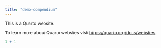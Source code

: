 ```yaml
---
title: "demo-compendium"
---
```


This is a Quarto website.

To learn more about Quarto websites visit <https://quarto.org/docs/websites>.

```r
1 + 1
```
